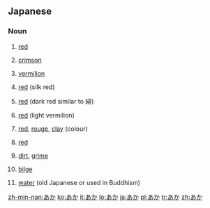 ==Japanese==     
===Noun===
{{ja-noun|h|rom=aka}}                        
# {{ja-def|赤}} [[red]]
# {{ja-def|紅}} [[crimson]]
# {{ja-def|朱}} [[vermilion]]
# {{ja-def|緋}} [[red]] (silk red)
# {{ja-def|絳}} [[red]] (dark red similar to 緋)
# {{ja-def|丹}} [[red]] (light vermilion)
# {{ja-def|赭}} [[red]], [[rouge]], [[clay]] (colour)
# {{ja-def|赬}} [[red]]
# {{ja-def|垢}} [[dirt]], [[grime]]
# {{ja-def|淦}} [[bilge]]
# {{ja-def|閼伽}} [[water]] (old Japanese or used in Buddhism)

[[zh-min-nan:あか]]
[[ko:あか]]
[[it:あか]]
[[lo:あか]]
[[ja:あか]]
[[pl:あか]]
[[tr:あか]]
[[zh:あか]]